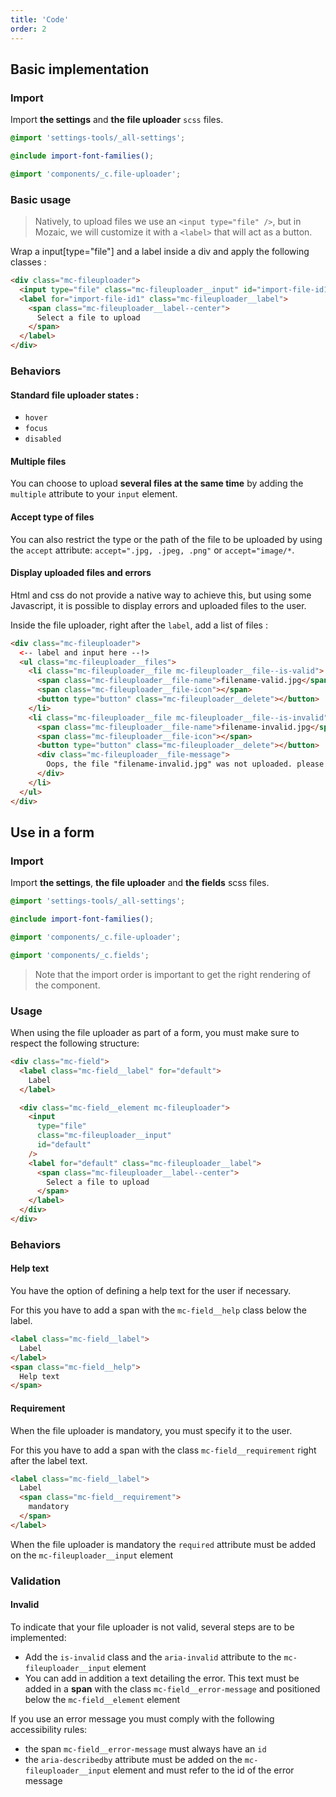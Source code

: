 ```yaml
---
title: 'Code'
order: 2
---
```


## Basic implementation

### Import

Import **the settings** and **the file uploader** `scss` files.

```scss
@import 'settings-tools/_all-settings';

@include import-font-families();

@import 'components/_c.file-uploader';
```

### Basic usage

> Natively, to upload files we use an `<input type="file" />`, but in Mozaic, we will customize it with a `<label>` that will act as a button.

Wrap a input[type="file"] and a label inside a div and apply the following classes :

```html
<div class="mc-fileuploader">
  <input type="file" class="mc-fileuploader__input" id="import-file-id1">
  <label for="import-file-id1" class="mc-fileuploader__label">
    <span class="mc-fileuploader__label--center">
      Select a file to upload
    </span>
  </label>
</div>
```

<Preview path="default" />

### Behaviors

#### Standard file uploader states :

- `hover`
- `focus`
- `disabled`

<Preview path="all-states" />

#### Multiple files

You can choose to upload **several files at the same time** by adding the `multiple` attribute to your `input` element.

<Preview path="with-attribute-multiple" />

#### Accept type of files

You can also restrict the type or the path of the file to be uploaded by using the `accept` attribute: `accept=".jpg, .jpeg, .png"` or `accept="image/*`.

<Preview path="with-attribute-accept" />

#### Display uploaded files and errors

Html and css do not provide a native way to achieve this, but using some Javascript, it is possible to display errors and uploaded files to the user.

Inside the file uploader, right after the `label`, add a list of files :

```html
<div class="mc-fileuploader">
  <-- label and input here --!>
  <ul class="mc-fileuploader__files">
    <li class="mc-fileuploader__file mc-fileuploader__file--is-valid">
      <span class="mc-fileuploader__file-name">filename-valid.jpg</span>
      <span class="mc-fileuploader__file-icon"></span>
      <button type="button" class="mc-fileuploader__delete"></button>
    </li>
    <li class="mc-fileuploader__file mc-fileuploader__file--is-invalid">
      <span class="mc-fileuploader__file-name">filename-invalid.jpg</span>
      <span class="mc-fileuploader__file-icon"></span>
      <button type="button" class="mc-fileuploader__delete"></button>
      <div class="mc-fileuploader__file-message">
        Oops, the file "filename-invalid.jpg" was not uploaded. please try again
      </div>
    </li>
  </ul>
</div>
```

<Preview path="uploaded-files-with-errors" />

## Use in a form

### Import

Import **the settings**, **the file uploader** and **the fields** scss files.

```scss
@import 'settings-tools/_all-settings';

@include import-font-families();

@import 'components/_c.file-uploader';

@import 'components/_c.fields';
```

> Note that the import order is important to get the right rendering of the component.

### Usage

When using the file uploader as part of a form, you must make sure to respect the following structure:

```html
<div class="mc-field">
  <label class="mc-field__label" for="default">
    Label
  </label>

  <div class="mc-field__element mc-fileuploader">
    <input
      type="file"
      class="mc-fileuploader__input"
      id="default"
    />
    <label for="default" class="mc-fileuploader__label">
      <span class="mc-fileuploader__label--center">
        Select a file to upload
      </span>
    </label>
  </div>
</div>
```

<Preview path="with-field" />

### Behaviors

#### Help text

You have the option of defining a help text for the user if necessary.

For this you have to add a span with the `mc-field__help` class below the label.

```html
<label class="mc-field__label">
  Label
</label>
<span class="mc-field__help">
  Help text
</span>
```

<Preview path="help-text" />

#### Requirement

When the file uploader is mandatory, you must specify it to the user.

For this you have to add a span with the class `mc-field__requirement` right after the label text.

```html
<label class="mc-field__label">
  Label
  <span class="mc-field__requirement">
    mandatory
  </span>
</label>
```

<Highlight theme="tips" title="Semantic rule">

  When the file uploader is mandatory the `required` attribute must be added on the `mc-fileuploader__input` element

</Highlight>

<Preview path="requirement" />

### Validation

#### Invalid

To indicate that your file uploader is not valid, several steps are to be implemented:

- Add the `is-invalid` class and the `aria-invalid` attribute to the `mc-fileuploader__input` element
- You can add in addition a text detailing the error. This text must be added in a **span** with the class `mc-field__error-message` and positioned below the `mc-field__element` element

<Highlight theme="tips" title="Accessibility rules">

  If you use an error message you must comply with the following accessibility rules:
  - the span `mc-field__error-message` must always have an `id`
  - the `aria-describedby` attribute must be added on the `mc-fileuploader__input` element and must refer to the id of the error message

</Highlight>

<Preview path="invalid" />
